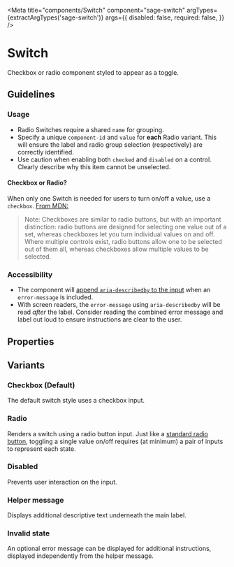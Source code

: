 


<Meta
  title="components/Switch"
  component="sage-switch"
  argTypes={extractArgTypes('sage-switch')}
  args={{
    disabled: false,
    required: false,
  }}
/>

# Switch

Checkbox or radio component styled to appear as a toggle.

## Guidelines

### Usage

- Radio Switches require a shared `name` for grouping.
- Specify a unique `component-id` and `value` for **each** Radio variant. This will ensure the label and radio group selection (respectively) are correctly identified.
- Use caution when enabling both `checked` and `disabled` on a control. Clearly describe why this item cannot be unselected.

#### Checkbox or Radio?

When only one Switch is needed for users to turn on/off a value, use a `checkbox`. [From MDN:](https://developer.mozilla.org/en-US/docs/Web/HTML/Element/input/radio)
  > Note: Checkboxes are similar to radio buttons, but with an important distinction: radio buttons are designed for selecting one value out of a set, whereas checkboxes let you turn individual values on and off. Where multiple controls exist, radio buttons allow one to be selected out of them all, whereas checkboxes allow multiple values to be selected.


### Accessibility

- The component will [append `aria-describedby` to the input](https://developer.mozilla.org/en-US/docs/Web/Accessibility/ARIA/Attributes/aria-describedby) when an `error-message` is included.
- With screen readers, the `error-message` using `aria-describedby` will be read *after* the label. Consider reading the combined error message and label out loud to ensure instructions are clear to the user.

## Properties

<ArgsTable of="sage-switch" />

## Variants

### Checkbox (Default)

The default switch style uses a checkbox input.

<Story story={stories.Default} />

<Canvas>
  <sage-switch
    component-id="sage-switch-default-example"
    label="Default Switch"
    name="sage-switch-default"
    type="checkbox"
  />
</Canvas>


### Radio

Renders a switch using a radio button input. Just like a [standard radio button](https://developer.mozilla.org/en-US/docs/Web/HTML/Element/input/radio), toggling a single value on/off requires (at minimum) a pair of inputs to represent each state.

<Story story={stories.Radio} />

<Canvas>
  <sage-switch
    component-id="sage-switch-radio-example"
    label="Radio Switch"
    name="sage-switch-radio"
    type="radio"
    value="sage-switch-radio"
  />
</Canvas>

### Disabled

Prevents user interaction on the input.

<Story story={stories.Disabled} />

<Canvas>
  <sage-switch
    component-id="sage-switch-disabled-example"
    disabled="true"
    label="Can't touch this"
    name="sage-switch-disabled"
    type="checkbox"
  />
</Canvas>

### Helper message

Displays additional descriptive text underneath the main label.

<Story story={stories.HelperMessage} />

<Canvas>
  <sage-switch
    component-id="sage-switch-helper-example"
    helper-message="Save my login details for next time."
    label="Remember me"
    name="sage-switch-helper"
    type="checkbox"
  />
</Canvas>

### Invalid state

An optional error message can be displayed for additional instructions, displayed independently from the helper message.

<Story story={stories.Invalid} />

<Canvas>
  <sage-switch
    component-id="sage-switch-invalid-example"
    error-message="Terms and conditions must be accepted to continue"
    invalid="true"
    label="I agree to the terms and conditions"
    name="sage-switch-invalid"
    required="true"
    type="checkbox"
  />
</Canvas>
